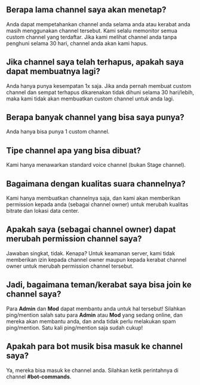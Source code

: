 ## Berapa lama channel saya akan menetap?
Anda dapat mempetahankan channel anda selama anda atau kerabat anda masih menggunakan channel tersebut. Kami selalu memonitor semua custom channel yang terdaftar. Jika kami melihat channel anda tanpa penghuni selama 30 hari, channel anda akan kami hapus.

## Jika channel saya telah terhapus, apakah saya dapat membuatnya lagi?
Anda hanya punya kesempatan 1x saja. Jika anda pernah membuat custom channel dan sempat terhapus dikarenakan tidak dihuni selama 30 hari/lebih, maka kami tidak akan membuatkan custom channel untuk anda lagi.

## Berapa banyak channel yang bisa saya punya?
Anda hanya bisa punya 1 custom channel.

## Tipe channel apa yang bisa dibuat?
Kami hanya menawarkan standard voice channel (bukan Stage channel).

## Bagaimana dengan kualitas suara channelnya?
Kami hanya membuatkan channelnya saja, dan kami akan memberikan permission kepada anda (sebagai channel owner) untuk merubah kualitas bitrate dan lokasi data center.

## Apakah saya (sebagai channel owner) dapat merubah permission channel saya?
Jawaban singkat, tidak. Kenapa? Untuk keamanan server, kami tidak memberikan izin kepada channel owner maupun kepada kerabat channel owner untuk merubah permission channel tersebut.

## Jadi, bagaimana teman/kerabat saya bisa join ke channel saya?
Para **Admin** dan **Mod** dapat membantu anda untuk hal tersebut! Silahkan ping/mention salah satu para **Admin** atau **Mod** yang sedang online, dan mereka akan membantu anda, dan anda tidak perlu melakukan spam ping/mention. Satu kali ping/mention saja sudah cukup!

## Apakah para bot musik bisa masuk ke channel saya?
Ya, mereka bisa masuk ke channel anda. Silahkan ketik perintahnya di channel **#bot-commands**.